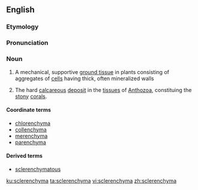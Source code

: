 ==English==

===Etymology===
{{etyl|grc|en}} {{term|σκληρός||hard|lang=grc}} {{suffix|en||-enchyma}}

===Pronunciation===
{{rfp|lang=en}}

===Noun===
{{en-noun|s|sclerenchymata}}

# {{context|botany|lang=en}} A mechanical, supportive [[ground tissue]] in plants consisting of aggregates of [[cell]]s having thick, often mineralized walls
# {{context|zoology|lang=en}} The hard [[calcareous]] [[deposit]] in the [[tissue]]s of [[Anthozoa]], constituing the [[stony]] [[coral]]s.<!--Webster 1913-->

====Coordinate terms====
* [[chlorenchyma]]
* [[collenchyma]]
* [[merenchyma]]
* [[parenchyma]]

====Derived terms====
* [[sclerenchymatous]]

[[ku:sclerenchyma]]
[[ta:sclerenchyma]]
[[vi:sclerenchyma]]
[[zh:sclerenchyma]]